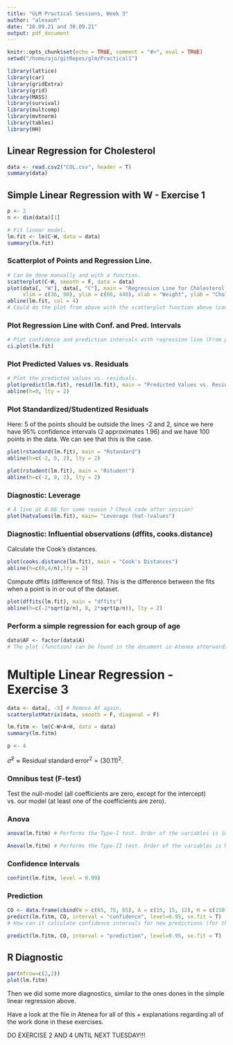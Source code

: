 ```yaml
---
title: "GLM Practical Sessions, Week 3"
author: "alexaoh"
date: "28.09.21 and 30.09.21"
output: pdf_document
---
```


```r
knitr::opts_chunk$set(echo = TRUE, comment = "#>", eval = TRUE)
setwd("/home/ajo/gitRepos/glm/Practical1")

library(lattice)
library(car)
library(gridExtra)
library(grid)
library(MASS)
library(survival)
library(multcomp)
library(mvtnorm)
library(tables)
library(HH)
```

## Linear Regression for Cholesterol

```r
data <- read.csv2("COL.csv", header = T)
summary(data)
```

## Simple Linear Regression with W - Exercise 1

```r
p <- 2
n <- dim(data)[1]

# Fit linear model. 
lm.fit <- lm(C~W, data = data)
summary(lm.fit)
```

### Scatterplot of Points and Regression Line. 

```r
# Can be done manually and with a function. 
scatterplot(C~W, smooth = F, data = data)
plot(data[, "W"], data[, "C"], main = "Regression Line for Cholesterol vs. Weight", 
     xlim = c(36, 90), ylim = c(66, 440), xlab = "Weight", ylab = "Cholesterol")
abline(lm.fit, col = 4)
# Could do the plot from above with the scatterplot function above (comes from 'car' package).
```


### Plot Regression Line with Conf. and Pred. Intervals

```r
# Plot confidence and prediction intervals with regression line (From package 'HH').
ci.plot(lm.fit)
```


### Plot Predicted Values vs. Residuals

```r
# Plot the predicted values vs. residuals. 
plot(predict(lm.fit), resid(lm.fit), main = "Predicted Values vs. Residuals")
abline(h=0, lty = 2)
```


### Plot Standardized/Studentized Residuals

Here: 5 of the points should be outside the lines -2 and 2, since we here have 95\% confidence intervals (2 approximates 1.96) and we have 100 points in the data. We can see that this is the case. 

```r
plot(rstandard(lm.fit), main = "Rstandard")
abline(h=c(-2, 0, 2), lty = 2)

plot(rstudent(lm.fit), main = "Rstudent")
abline(h=c(-2, 0, 2), lty = 2)
```


### Diagnostic: Leverage

```r
# A line at 0.06 for some reason ? Check code after session!
plot(hatvalues(lm.fit), main= "Leverage (hat-)values")
```

### Diagnostic: Influential observations (dffits, cooks.distance)

Calculate the Cook's distances. 

```r
plot(cooks.distance(lm.fit), main = "Cook's Distances")
abline(h=c(0,4/n),lty = 2)
```

Compute dffits (difference of fits). This is the difference between the fits when a point is in or out of the dataset. 

```r
plot(dffits(lm.fit), main = "dffits")
abline(h=c(-2*sqrt(p/n), 0, 2*sqrt(p/n)), lty = 2)
```

### Perform a simple regression for each group of age

```r
data$AF <- factor(data$A)
# The plot (function) can be found in the document in Atenea afterwards. 
```


# Multiple Linear Regression - Exercise 3

```r
data <- data[, -5] # Remove AF again. 
scatterplotMatrix(data, smooth = F, diagonal = F)
```

```r
lm.fitm <- lm(C~W+A+H, data = data)
summary(lm.fitm)

p <- 4
```

$\hat{\sigma}^2 \approx \text{Residual standard error}^2 = (30.11)^2$. 

### Omnibus test (F-test)

Test the null-model (all coefficients are zero, except for the intercept) vs. our model (at least one of the coefficients are zero).  


### Anova

```r
anova(lm.fitm) # Performs the Type-I test. Order of the variables is important. 
```

```r
Anova(lm.fitm) # Performs the Type-II test. Order of the variables is NOT important. 
```
### Confidence Intervals

```r
confint(lm.fitm, level = 0.99)
```

### Prediction

```r
CO <- data.frame(cbind(W = c(65, 75, 65), A = c(15, 15, 12), H = c(150, 150, 150)), row.names = 1:3)
predict(lm.fitm, CO, interval = "confidence", level=0.95, se.fit = T) 
# How can it calculate confidence intervals for new predictions (for the mean)?
```
```r
predict(lm.fitm, CO, interval = "prediction", level=0.95, se.fit = T) 
```

## R Diagnostic

```r
par(mfrow=c(2,2))
plot(lm.fitm)
```

Then we did some more diagnostics, similar to the ones dones in the simple linear regression above. 

Have a look at the file in Atenea for all of this + explanations regarding all of the work done in these exercises. 


DO EXERCISE 2 AND 4 UNTIL NEXT TUESDAY!!!
